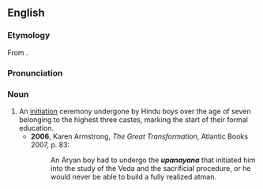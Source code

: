 ==English==
{{wikipedia}}
===Etymology===
From {{etyl|sa}} {{term|उपनयन|sc=Deva|tr=upanayana|lang=sa}}.

===Pronunciation===
{{IPA|/uːpəˈnɑːjənə/}}

===Noun===
{{en-noun}}

# An [[initiation]] ceremony undergone by Hindu boys over the age of seven belonging to the highest three castes, marking the start of their formal education.
#*'''2006''', Karen Armstrong, ''The Great Transformation'', Atlantic Books 2007, p. 83:
#*:An Aryan boy had to undergo the '''''upanayana''''' that initiated him into the study of the Veda and the sacrificial procedure, or he would never be able to build a fully realized atman.